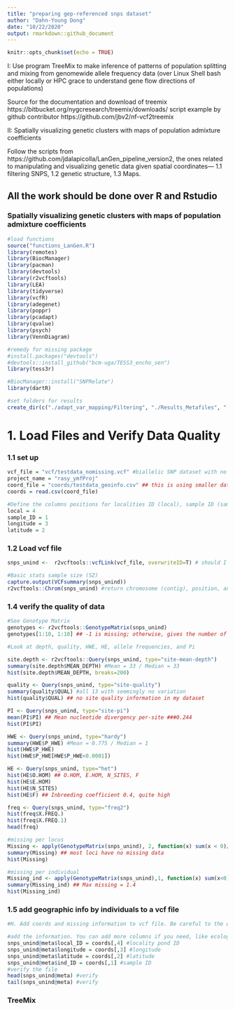 ```yaml
---
title: "preparing gep-referenced snps dataset"
author: "Dahn-Young Dong"
date: "10/22/2020"
output: rmarkdown::github_document
---
```


```r
knitr::opts_chunk$set(echo = TRUE)
```

I: Use program TreeMix to make inference of patterns of population splitting and mixing from genomewide allele frequency data (over Linux Shell bash either locally or HPC grace to understand gene flow directions of populations)

Source for the documentation and download of treemix https://bitbucket.org/nygcresearch/treemix/downloads/
script example by github contributor https://github.com/jbv2/nf-vcf2treemix

II: Spatially visualizing genetic clusters with maps of population admixture coefficients

Follow the scripts from https://github.com/jdalapicolla/LanGen_pipeline_version2, the ones related to manipulating and visualizing genetic data given spatial coordinates--- 1.1 filtering SNPS, 1.2 genetic structure, 1.3 Maps.

All the work should be done over R and Rstudio
-----

### Spatially visualizing genetic clusters with maps of population admixture coefficients

```r
#load functions
source("functions_LanGen.R")
library(remotes)
library(BiocManager)
library(pacman)
library(devtools)
library(r2vcftools)
library(LEA)
library(tidyverse)
library(vcfR)
library(adegenet)
library(poppr)
library(pcadapt)
library(qvalue)
library(psych)
library(VennDiagram)

#remedy for missing package
#install.packages("devtools")
#devtools::install_github("bcm-uga/TESS3_encho_sen")
library(tess3r)

#BiocManager::install("SNPRelate")
library(dartR)

#set folders for results
create_dir(c("./adapt_var_mapping/Filtering", "./Results_Metafiles", "./Results_Filters/PCA", "./Results_Filters/PCadapt_FST", "./Results_Filters/sNMF_FST", "./Results_Filters/TESS_FST"))
```

# 1. Load Files and Verify Data Quality 

### 1.1 set up
```r
vcf_file = "vcf/testdata_nomissing.vcf" #biallelic SNP dataset with no missing data for 
project_name = "rasy_ymfProj"
coord_file = "coords/testdata_geoinfo.csv" ## this is using smaller dataset, ramdom matching of pond and trimnames!!!!
coords = read.csv(coord_file)

#Define the columns positions for localities ID (local), sample ID (sample_ID), longitude, and latitude.
local = 4
sample_ID = 1
longitude = 3
latitude = 2
```

### 1.2 Load vcf file
```r
snps_unind <-  r2vcftools::vcfLink(vcf_file, overwriteID=T) # should I specify overwriteID as suggested in the pipeline?
```
```r
#Basic stats sample size (SZ)
capture.output(VCFsummary(snps_unind)) 
r2vcftools::Chrom(snps_unind) #return chromosome (contig), position, and ID of each SNP.
```
### 1.4 verify the quality of data

```r
#See Genotype Matrix
genotypes <- r2vcftools::GenotypeMatrix(snps_unind)
genotypes[1:10, 1:10] ## -1 is missing; otherwise, gives the number of derived alleles in the genotype -- ie. a 0 and 2 are both homozygotes 
```

```r
#Look at depth, quality, HWE, HE, allele frequencies, and Pi

site.depth <- r2vcftools::Query(snps_unind, type="site-mean-depth")
summary(site.depth$MEAN_DEPTH) #Mean = 33 / Median = 33
hist(site.depth$MEAN_DEPTH, breaks=200) 

quality <- Query(snps_unind, type="site-quality") 
summary(quality$QUAL) #all 13 with seemingly no variation
hist(quality$QUAL) ## no site quality information in my dataset

PI <- Query(snps_unind, type="site-pi")
mean(PI$PI) ## Mean nucleotide divergency per-site ###0.244
hist(PI$PI)

HWE <- Query(snps_unind, type="hardy")
summary(HWE$P_HWE) #Mean = 0.775 / Median = 1
hist(HWE$P_HWE)
hist(HWE$P_HWE[HWE$P_HWE<0.0001])

HE <- Query(snps_unind, type="het")
hist(HE$O.HOM) ## O.HOM, E.HOM, N_SITES, F
hist(HE$E.HOM) 
hist(HE$N_SITES) 
hist(HE$F) ## Inbreeding coefficient 0.4, quite high

freq <- Query(snps_unind, type="freq2")
hist(freq$X.FREQ.)
hist(freq$X.FREQ.1)
head(freq)
```

```r
#missing per locus
Missing <- apply(GenotypeMatrix(snps_unind), 2, function(x) sum(x < 0)/length(x)*100)
summary(Missing) ## most loci have no missing data
hist(Missing)
```

```r
#missing per individual
Missing_ind <- apply(GenotypeMatrix(snps_unind),1, function(x) sum(x<0)/length(x)*100)
summary(Missing_ind) ## Max missing = 1.4
hist(Missing_ind)
```

### 1.5 add geographic info by individuals to a vcf file

```r
#H. Add coords and missing information to vcf file. Be careful to the order!

#add the information. You can add more columns if you need, like ecological traits or other grouping classification 
snps_unind@meta$local_ID = coords[,4] #locality pond ID
snps_unind@meta$longitude = coords[,3] #longitude
snps_unind@meta$latitude = coords[,2] #latitude
snps_unind@meta$ind_ID = coords[,1] #sample ID
#verify the file
head(snps_unind@meta) #verify
tail(snps_unind@meta) #verify
```




### TreeMix